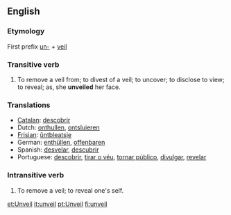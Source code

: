==English==

===Etymology===
First prefix [[un-]] + [[veil]]

===Transitive verb===
{{en-infl-reg-consonant|unveil||}}

# To remove a veil from; to divest of a veil; to uncover; to disclose to view; to reveal; as, she '''unveiled''' her face.

===Translations===
*[[Catalan]]: [[descobrir]]
*Dutch: [[onthullen]], [[ontsluieren]]
*[[Frisian]]: [[ûntbleatsje]]
*German: [[enthüllen]], [[offenbaren]]
*Spanish: [[desvelar]], [[descubrir]]
*Portuguese: [[descobrir]], [[tirar o véu]], [[tornar público]], [[divulgar]], [[revelar]]

===Intransitive verb===
{{en-infl-reg-consonant|unveil||}}


# To remove a veil; to reveal one's self.

[[et:Unveil]]
[[it:unveil]]
[[pt:Unveil]]
[[fi:unveil]]